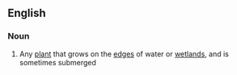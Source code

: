 ==English==

===Noun===
{{en-noun}}

# Any [[plant]] that grows on the [[edge]]s of water or [[wetland]]s, and is sometimes submerged